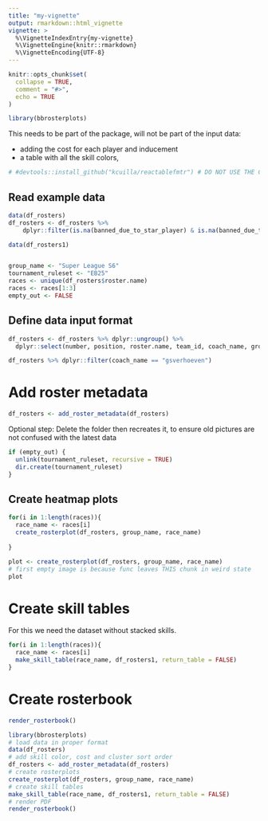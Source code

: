 ```yaml
---
title: "my-vignette"
output: rmarkdown::html_vignette
vignette: >
  %\VignetteIndexEntry{my-vignette}
  %\VignetteEngine{knitr::rmarkdown}
  %\VignetteEncoding{UTF-8}
---
```


```r
knitr::opts_chunk$set(
  collapse = TRUE,
  comment = "#>",
  echo = TRUE
)
```

```r
library(bbrosterplots)
```

This needs to be part of the package, will not be part of the input data:

* adding the cost for each player and inducement
* a table with all the skill colors, 

```r
# #devtools::install_github("kcuilla/reactablefmtr") # DO NOT USE THE CRAN VERSION IT IS OUTDATED, HOWEVER THIS VERSION ALSO HAS A BUG WITH A PR FIX OPEN
```

## Read example data

```r
data(df_rosters) 
df_rosters <- df_rosters %>%
    dplyr::filter(is.na(banned_due_to_star_player) & is.na(banned_due_to_inducements) & is.na(banned_due_to_number_of_skills))

data(df_rosters1)


group_name <- "Super League S6"
tournament_ruleset <- "EB25"
races <- unique(df_rosters$roster.name)
races <- races[1:3]
empty_out <- FALSE
```

## Define data input format

```r
df_rosters <- df_rosters %>% dplyr::ungroup() %>%
  dplyr::select(number, position, roster.name, team_id, coach_name, group_name, skill_name, cnt)
```

```r
df_rosters %>% dplyr::filter(coach_name == "gsverhoeven")
```


# Add roster metadata

```r

df_rosters <- add_roster_metadata(df_rosters)
```


Optional step: Delete the folder then recreates it, to ensure old pictures are not confused with the latest data

```r
if (empty_out) {
  unlink(tournament_ruleset, recursive = TRUE)
  dir.create(tournament_ruleset)
}
```

## Create heatmap plots

```r
for(i in 1:length(races)){
  race_name <- races[i]
  create_rosterplot(df_rosters, group_name, race_name)
  
}
```


```r
plot <- create_rosterplot(df_rosters, group_name, race_name)
# first empty image is because func leaves THIS chunk in weird state
plot
```


# Create skill tables

For this we need the dataset without stacked skills.

```r
for(i in 1:length(races)){
  race_name <- races[i]
  make_skill_table(race_name, df_rosters1, return_table = FALSE)
}
```

# Create rosterbook

```r
render_rosterbook()
```
```r
library(bbrosterplots)
# load data in proper format
data(df_rosters)
# add skill color, cost and cluster sort order
df_rosters <- add_roster_metadata(df_rosters)
# create rosterplots
create_rosterplot(df_rosters, group_name, race_name)
# create skill tables
make_skill_table(race_name, df_rosters1, return_table = FALSE)
# render PDF
render_rosterbook()
```

